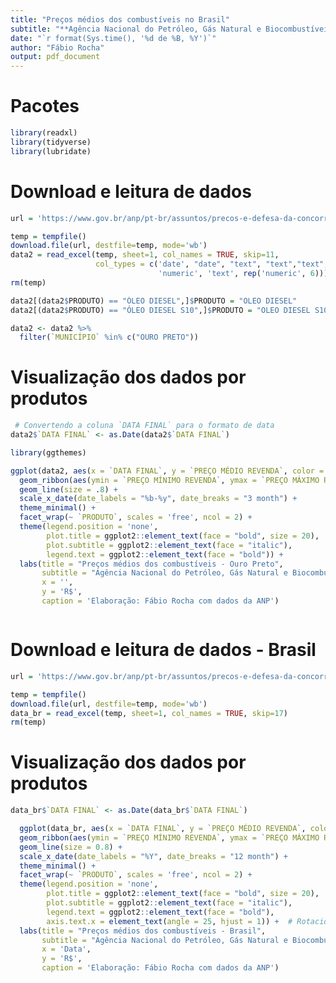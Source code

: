 ```yaml
---
title: "Preços médios dos combustíveis no Brasil"
subtitle: "**Agência Nacional do Petróleo, Gás Natural e Biocombustíveis**"
date: "`r format(Sys.time(), '%d de %B, %Y')`"
author: "Fábio Rocha"
output: pdf_document
---
```


# Pacotes

```r

library(readxl) 
library(tidyverse)
library(lubridate)

```

# Download e leitura de dados

```r

url = 'https://www.gov.br/anp/pt-br/assuntos/precos-e-defesa-da-concorrencia/precos/precos-revenda-e-de-distribuicao-combustiveis/shlp/semanal/semanal-municipios-2022.xlsx/@@download/file/semanal-municipios-2022.xlsx'

temp = tempfile()
download.file(url, destfile=temp, mode='wb')
data2 = read_excel(temp, sheet=1, col_names = TRUE, skip=11, 
                   col_types = c('date', "date", "text", "text","text", 'text',
                                 'numeric', 'text', rep('numeric', 6)))
rm(temp)

```

```r

data2[(data2$PRODUTO) == "ÓLEO DIESEL",]$PRODUTO = "OLEO DIESEL"
data2[(data2$PRODUTO) == "ÓLEO DIESEL S10",]$PRODUTO = "OLEO DIESEL S10"

data2 <- data2 %>%
  filter(`MUNICÍPIO` %in% c("OURO PRETO"))

```

# Visualização dos dados por produtos

```r

 # Convertendo a coluna `DATA FINAL` para o formato de data
data2$`DATA FINAL` <- as.Date(data2$`DATA FINAL`)

library(ggthemes)

ggplot(data2, aes(x = `DATA FINAL`, y = `PREÇO MÉDIO REVENDA`, color = `PRODUTO`)) +
  geom_ribbon(aes(ymin = `PREÇO MÍNIMO REVENDA`, ymax = `PREÇO MÁXIMO REVENDA`), colour = 'gray', alpha = .2) +
  geom_line(size = .8) +
  scale_x_date(date_labels = "%b-%y", date_breaks = "3 month") +
  theme_minimal() +
  facet_wrap(~ `PRODUTO`, scales = 'free', ncol = 2) +
  theme(legend.position = 'none',
        plot.title = ggplot2::element_text(face = "bold", size = 20),
        plot.subtitle = ggplot2::element_text(face = "italic"),
        legend.text = ggplot2::element_text(face = "bold")) +
  labs(title = "Preços médios dos combustíveis - Ouro Preto",
       subtitle = "Agência Nacional do Petróleo, Gás Natural e Biocombustíveis",
       x = '', 
       y = 'R$',
       caption = 'Elaboração: Fábio Rocha com dados da ANP')



```

# Download e leitura de dados - Brasil

```r

url = 'https://www.gov.br/anp/pt-br/assuntos/precos-e-defesa-da-concorrencia/precos/precos-revenda-e-de-distribuicao-combustiveis/shlp/semanal/semanal-brasil-desde-2013.xlsx'

temp = tempfile()
download.file(url, destfile=temp, mode='wb')
data_br = read_excel(temp, sheet=1, col_names = TRUE, skip=17)
rm(temp)

```


# Visualização dos dados por produtos

```r

data_br$`DATA FINAL` <- as.Date(data_br$`DATA FINAL`)

  ggplot(data_br, aes(x = `DATA FINAL`, y = `PREÇO MÉDIO REVENDA`, color = `PRODUTO`)) +
  geom_ribbon(aes(ymin = `PREÇO MÍNIMO REVENDA`, ymax = `PREÇO MÁXIMO REVENDA`), colour = 'gray', alpha = .2) +
  geom_line(size = 0.8) +
  scale_x_date(date_labels = "%Y", date_breaks = "12 month") +
  theme_minimal() +
  facet_wrap(~ `PRODUTO`, scales = 'free', ncol = 2) +
  theme(legend.position = 'none',
        plot.title = ggplot2::element_text(face = "bold", size = 20),
        plot.subtitle = ggplot2::element_text(face = "italic"),
        legend.text = ggplot2::element_text(face = "bold"),
        axis.text.x = element_text(angle = 25, hjust = 1)) +  # Rotaciona o rótulo do eixo x em 45 graus
  labs(title = "Preços médios dos combustíveis - Brasil",
       subtitle = "Agência Nacional do Petróleo, Gás Natural e Biocombustíveis | 30-dez-2012 a 03-jun-2023",
       x = 'Data', 
       y = 'R$',
       caption = 'Elaboração: Fábio Rocha com dados da ANP')
```
